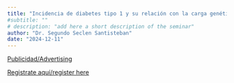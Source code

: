 ```yaml
---
title: "Incidencia de diabetes tipo 1 y su relación con la carga genética"
#subtitle: "" 
# description: "add here a short description of the seminar" 
author: "Dr. Segundo Seclen Santisteban"
date: "2024-12-11"
---
```


[Publicidad/Advertising](2024-12-11.pdf)

[Registrate aquí/register
here](https://aarhusuniversity.zoom.us/meeting/register/u5Eocu2trToqH9VyURGPZjO9cwUulNZyE35l)
